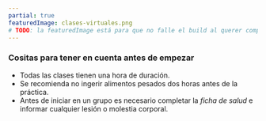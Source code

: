 ```yaml
---
partial: true
featuredImage: clases-virtuales.png
# TODO: la featuredImage está para que no falle el build al querer compilar este archivo... buscarle la vuelta para que no sea necesario.
---
```


### Cositas para tener en cuenta antes de empezar

- Todas las clases tienen una hora de duración.
- Se recomienda no ingerir alimentos pesados dos horas antes de la práctica.
- Antes de iniciar en un grupo es necesario completar la _ficha de salud_ e informar cualquier lesión o molestia corporal.
